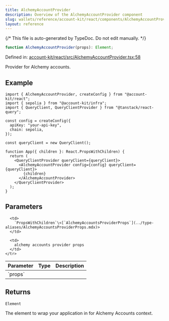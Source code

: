 ```yaml
---
title: AlchemyAccountProvider
description: Overview of the AlchemyAccountProvider component
slug: wallets/reference/account-kit/react/components/AlchemyAccountProvider
layout: reference
---
```


{/* This file is auto-generated by TypeDoc. Do not edit manually. */}

```ts
function AlchemyAccountProvider(props): Element;
```

Defined in: [account-kit/react/src/AlchemyAccountProvider.tsx:58](https://github.com/alchemyplatform/aa-sdk/blob/dc58c113ff1eeb06d4b3f76c505cbbaad47db8fc/account-kit/react/src/AlchemyAccountProvider.tsx#L58)

Provider for Alchemy accounts.

## Example

```tsx
import { AlchemyAccountProvider, createConfig } from "@account-kit/react";
import { sepolia } from "@account-kit/infra";
import { QueryClient, QueryClientProvider } from "@tanstack/react-query";

const config = createConfig({
  apiKey: "your-api-key",
  chain: sepolia,
});

const queryClient = new QueryClient();

function App({ children }: React.PropsWithChildren) {
  return (
    <QueryClientProvider queryClient={queryClient}>
      <AlchemyAccountProvider config={config} queryClient={queryClient}>
        {children}
      </AlchemyAccountProvider>
    </QueryClientProvider>
  );
}
```

## Parameters

<table>
  <thead>
    <tr>
      <th align="left">Parameter</th>
      <th align="left">Type</th>
      <th align="left">Description</th>
    </tr>
  </thead>

  <tbody>
    <tr>
      <td>
        `props`
      </td>

      <td>
        `PropsWithChildren`\<[`AlchemyAccountsProviderProps`](../type-aliases/AlchemyAccountsProviderProps.mdx)>
      </td>

      <td>
        alchemy accounts provider props
      </td>
    </tr>

  </tbody>
</table>

## Returns

`Element`

The element to wrap your application in for Alchemy Accounts context.
